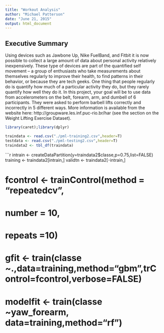 ```yaml
---
title: "Workout Analysis"
author: "Michael Patterson"
date: "June 21, 2015"
output: html_document
---
```

## Executive Summary
Using devices such as Jawbone Up, Nike FuelBand, and Fitbit it is now possible to collect a large amount of data about personal activity relatively inexpensively. These type of devices are part of the quantified self movement – a group of enthusiasts who take measurements about themselves regularly to improve their health, to find patterns in their behavior, or because they are tech geeks. One thing that people regularly do is quantify how much of a particular activity they do, but they rarely quantify how well they do it. In this project, your goal will be to use data from accelerometers on the belt, forearm, arm, and dumbell of 6 participants. They were asked to perform barbell lifts correctly and incorrectly in 5 different ways. More information is available from the website here: http://groupware.les.inf.puc-rio.br/har (see the section on the Weight Lifting Exercise Dataset).

```r
library(caret);library(dplyr)

traindata <- read.csv("./pml-training2.csv",header=T)
testdata <- read.csv("./pml-testing2.csv",header=T)
traindata2 <- tbl_df(traindata)
```

```r
intrain <- createDataPartition(y=traindata2$classe,p=0.75,list=FALSE)
training <- traindata2[intrain,]
validtn <- traindata2[-intrain,]

# fcontrol <- trainControl(method = "repeatedcv",
#                          number = 10,
#                          repeats =10)

# gfit <- train(classe ~.,data=training,method="gbm",trControl=fcontrol,verbose=FALSE)

# modelfit <- train(classe ~yaw_forearm, data=training,method="rf")


